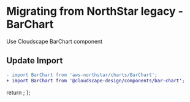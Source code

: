 
<Meta title="Migration/BarChart" />

# Migrating from NorthStar legacy - BarChart

Use <Link href='https://cloudscape.design/components/bar-chart' target='_blank' external>Cloudscape BarChart component</Link>

## Update Import

```diff
- import BarChart from 'aws-northstar/charts/BarChart';
+ import BarChart from '@cloudscape-design/components/bar-chart';
```

  return <SyntaxHighlighter/>;
};